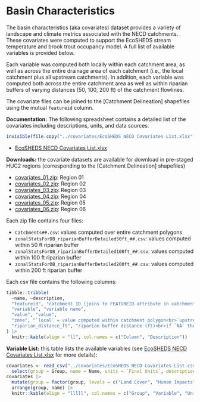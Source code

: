 # Basin Characteristics

The basin characteristics (aka covariates) dataset provides a variety of landscape and climate metrics associated with the NECD catchments. These covariates were computed to support the EcoSHEDS stream temperature and brook trout occupancy model. A full list of available variables is provided below.

Each variable was computed both locally within each catchment area, as well as across the entire drainage area of each catchment (i.e., the local catchment plus all upstream catchments). In addition, each variable was computed both across the entire catchment area as well as within riparian buffers of varying distances (50, 100, 200 ft) of the catchment flowlines. 

The covariate files can be joined to the [Catchment Delineation] shapefiles using the mutual `featureid` column.

**Documentation:** The following spreadsheet contains a detailed list of the covariates including descriptions, units, and data sources. 

```r
invisible(file.copy("../covariates/EcoSHEDS NECD Covariates List.xlsx", "./downloads/EcoSHEDS NECD Covariates List.xlsx"))
```

- [EcoSHEDS NECD Covariates List.xlsx](./downloads/EcoSHEDS NECD Covariates List.xlsx)

**Downloads:** the covariate datasets are available for download in pre-staged HUC2 regions (corresponding to the [Catchment Delineation] shapefiles)

- [covariates_01.zip](`r paste0(base_url, "covariates/covariates_01.zip")`): Region 01
- [covariates_02.zip](`r paste0(base_url, "covariates/covariates_02.zip")`): Region 02
- [covariates_03.zip](`r paste0(base_url, "covariates/covariates_03.zip")`): Region 03
- [covariates_04.zip](`r paste0(base_url, "covariates/covariates_04.zip")`): Region 04
- [covariates_05.zip](`r paste0(base_url, "covariates/covariates_05.zip")`): Region 05
- [covariates_06.zip](`r paste0(base_url, "covariates/covariates_06.zip")`): Region 06

Each zip file contains four files:

- `Catchments##.csv`: values computed over entire catchment polygons
- `zonalStatsForDB_riparianBufferDetailed50ft_##.csv`: values computed within 50 ft riparian buffer
- `zonalStatsForDB_riparianBufferDetailed100ft_##.csv`: values computed within 100 ft riparian buffer
- `zonalStatsForDB_riparianBufferDetailed200ft_##.csv`: values computed within 200 ft riparian buffer

Each csv file contains the following columns:

```r
tibble::tribble(
  ~name, ~description,
  "featureid", "catchment ID (joins to FEATUREID attribute in catchments shapefile)",
  "variable", "variable name",
  "value", "value",
  "zone", "`local` = value computed within catchment polygon<br>`upstream` = value computed within this and all upstream catchments",
  "riparian_distance_ft", "riparian buffer distance (ft)<br>if `NA` then value computed over entire catchment, otherwise value is computed only within this distance from the flowlines"
) |> 
  knitr::kable(align = "ll", col.names = c("Column", "Description"))
```

**Variable List:** this table lists the available variables (see [EcoSHEDS NECD Covariates List.xlsx](./downloads/EcoSHEDS NECD Covariates List.xlsx) for more details):

```r
covariates <- read_csv("../covariates/EcoSHEDS NECD Covariates List.csv", col_types = cols(.default = col_character())) |> 
  select(group = Group, name = Name, units = `Final Units`, description = `Data Layer`, data_source = `Data Source`)
covariates |> 
  mutate(group = factor(group, levels = c("Land Cover", "Human Impacts", "Topography", "Geology", "Climate"))) |> 
  arrange(group, name) |> 
  knitr::kable(align = "lllll", col.names = c("Group", "Variable", "Units", "Description", "Source"))
```